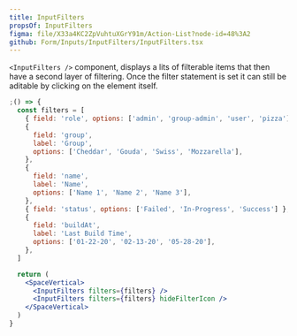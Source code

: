 ```yaml
---
title: InputFilters
propsOf: InputFilters
figma: file/X33a4KC2ZpVuhtuXGrY91m/Action-List?node-id=48%3A2
github: Form/Inputs/InputFilters/InputFilters.tsx
---
```


`<InputFilters />` component, displays a lits of filterable items that then have a second layer of filtering. Once the filter statement is set it can still be aditable by clicking on the element itself.

```jsx
;() => {
  const filters = [
    { field: 'role', options: ['admin', 'group-admin', 'user', 'pizza'] },
    {
      field: 'group',
      label: 'Group',
      options: ['Cheddar', 'Gouda', 'Swiss', 'Mozzarella'],
    },
    {
      field: 'name',
      label: 'Name',
      options: ['Name 1', 'Name 2', 'Name 3'],
    },
    { field: 'status', options: ['Failed', 'In-Progress', 'Success'] },
    {
      field: 'buildAt',
      label: 'Last Build Time',
      options: ['01-22-20', '02-13-20', '05-28-20'],
    },
  ]

  return (
    <SpaceVertical>
      <InputFilters filters={filters} />
      <InputFilters filters={filters} hideFilterIcon />
    </SpaceVertical>
  )
}
```
